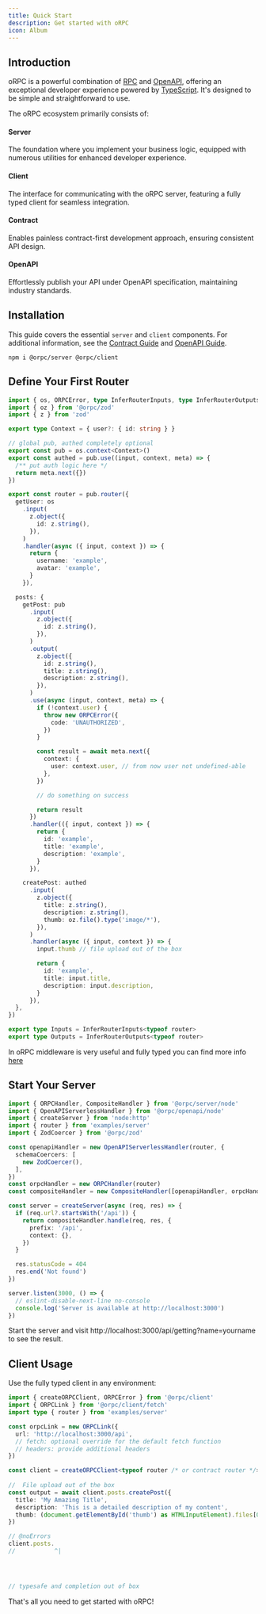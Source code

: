 ```yaml
---
title: Quick Start
description: Get started with oRPC
icon: Album
---
```



## Introduction

oRPC is a powerful combination of [RPC](https://en.wikipedia.org/wiki/Remote_procedure_call) and [OpenAPI](https://swagger.io/specification/),
offering an exceptional developer experience powered by [TypeScript](https://www.typescriptlang.org/). It's designed to be simple and straightforward to use.

The oRPC ecosystem primarily consists of:

<h4 className="inline-flex items-center gap-2">
  <CpuIcon className="text-purple-300 p-0.5 border rounded-lg" />
  <span>Server</span>
</h4>

The foundation where you implement your business logic, equipped with numerous utilities for enhanced developer experience.

<h4 className="inline-flex items-center gap-2">
  <Unplug className="text-blue-300 p-0.5 border rounded-lg" />
  <span>Client</span>
</h4>

The interface for communicating with the oRPC server, featuring a fully typed client for seamless integration.

<h4 className="inline-flex items-center gap-2">
  <ReceiptText className="text-green-300 p-0.5 border rounded-lg" />
  <span>Contract</span>
</h4>

Enables painless contract-first development approach, ensuring consistent API design.

<h4 className="inline-flex items-center gap-2">
  <Link2 className="text-rose-300 p-0.5 border rounded-lg" />
  <span>OpenAPI</span>
</h4>

Effortlessly publish your API under OpenAPI specification, maintaining industry standards.

## Installation
This guide covers the essential `server` and `client` components. For additional information, see the [Contract Guide](/docs/contract-first) and [OpenAPI Guide](/docs/openapi/generator).

```package-install
npm i @orpc/server @orpc/client
```

## Define Your First Router

```ts twoslash
import { os, ORPCError, type InferRouterInputs, type InferRouterOutputs } from '@orpc/server'
import { oz } from '@orpc/zod'
import { z } from 'zod'

export type Context = { user?: { id: string } }

// global pub, authed completely optional
export const pub = os.context<Context>()
export const authed = pub.use((input, context, meta) => {
  /** put auth logic here */
  return meta.next({})
})

export const router = pub.router({
  getUser: os
    .input(
      z.object({
        id: z.string(),
      }),
    )
    .handler(async ({ input, context }) => {
      return {
        username: 'example',
        avatar: 'example',
      }
    }),

  posts: {
    getPost: pub
      .input(
        z.object({
          id: z.string(),
        }),
      )
      .output(
        z.object({
          id: z.string(),
          title: z.string(),
          description: z.string(),
        }),
      )
      .use(async (input, context, meta) => {
        if (!context.user) {
          throw new ORPCError({
            code: 'UNAUTHORIZED',
          })
        }

        const result = await meta.next({
          context: {
            user: context.user, // from now user not undefined-able
          },
        })

        // do something on success

        return result
      })
      .handler(({ input, context }) => {
        return {
          id: 'example',
          title: 'example',
          description: 'example',
        }
      }),

    createPost: authed
      .input(
        z.object({
          title: z.string(),
          description: z.string(),
          thumb: oz.file().type('image/*'),
        }),
      )
      .handler(async ({ input, context }) => {
        input.thumb // file upload out of the box

        return {
          id: 'example',
          title: input.title,
          description: input.description,
        }
      }),
  },
})

export type Inputs = InferRouterInputs<typeof router>
export type Outputs = InferRouterOutputs<typeof router>
```

In oRPC middleware is very useful and fully typed you can find more info [here](/docs/server/middleware)

## Start Your Server

```ts twoslash
import { ORPCHandler, CompositeHandler } from '@orpc/server/node'
import { OpenAPIServerlessHandler } from '@orpc/openapi/node'
import { createServer } from 'node:http'
import { router } from 'examples/server'
import { ZodCoercer } from '@orpc/zod'

const openapiHandler = new OpenAPIServerlessHandler(router, {
  schemaCoercers: [
    new ZodCoercer(),
  ],
})
const orpcHandler = new ORPCHandler(router)
const compositeHandler = new CompositeHandler([openapiHandler, orpcHandler])

const server = createServer(async (req, res) => {
  if (req.url?.startsWith('/api')) {
    return compositeHandler.handle(req, res, {
      prefix: '/api',
      context: {},
    })
  }

  res.statusCode = 404
  res.end('Not found')
})

server.listen(3000, () => {
  // eslint-disable-next-line no-console
  console.log('Server is available at http://localhost:3000')
})
```

Start the server and visit http://localhost:3000/api/getting?name=yourname to see the result.

## Client Usage

Use the fully typed client in any environment:

```ts twoslash
import { createORPCClient, ORPCError } from '@orpc/client'
import { ORPCLink } from '@orpc/client/fetch'
import type { router } from 'examples/server'

const orpcLink = new ORPCLink({
  url: 'http://localhost:3000/api',
  // fetch: optional override for the default fetch function
  // headers: provide additional headers
})

const client = createORPCClient<typeof router /* or contract router */>(orpcLink)
 
//  File upload out of the box
const output = await client.posts.createPost({
  title: 'My Amazing Title',
  description: 'This is a detailed description of my content',
  thumb: (document.getElementById('thumb') as HTMLInputElement).files[0]!,
})

// @noErrors
client.posts.
//           ^|




// typesafe and completion out of box
```

That's all you need to get started with oRPC!